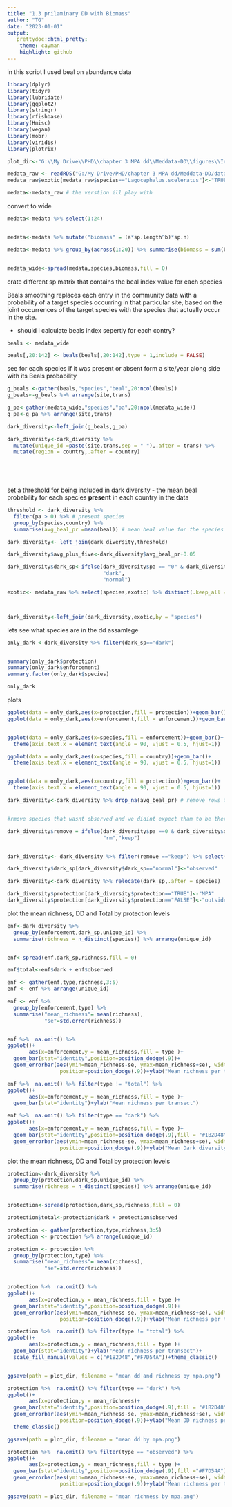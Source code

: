```yaml
---
title: "1.3 prilaminary DD with Biomass"
author: "TG"
date: "2023-01-01"
output:
   prettydoc::html_pretty:
    theme: cayman
    highlight: github
---
```


in this script I used beal on abundance data

```r
library(dplyr)
library(tidyr)
library(lubridate)
library(ggplot2)
library(stringr)
library(rfishbase)
library(Hmisc)
library(vegan)
library(mobr)
library(viridis)
library(plotrix)

plot_dir<-"G:\\My Drive\\PHD\\chapter 3 MPA dd\\Meddata-DD\\figures\\Initial DD plots\\biomass_beal"
```


```r

medata_raw <- readRDS("G:/My Drive/PHD/chapter 3 MPA dd/Meddata-DD/data/medata.Rds") # the original data (not really the row-row one)
medata_raw$exotic[medata_raw$species=="Lagocephalus.sceleratus"]<-"TRUE"

medata<-medata_raw # the verstion ill play with


```

convert to wide


```r
medata<-medata %>% select(1:24)


medata<-medata %>% mutate("biomass" = (a*sp.length^b)*sp.n)

medata<-medata %>% group_by(across(1:20)) %>% summarise(biomass = sum(biomass))


medata_wide<-spread(medata,species,biomass,fill = 0)

```


crate different sp matrix that contains the beal index value for each species

Beals smoothing replaces each entry in the community data with a probability of a target species occurring in that particular site, based on the joint occurrences of the target species with the species that actually occur in the site. 

* should i calculate beals index sepertly for each contry?

```r
beals <- medata_wide 

beals[,20:142] <- beals(beals[,20:142],type = 1,include = FALSE) 

```

see for each species if it was present or absent form a site/year along side with its Beals probability  

```r
g_beals <-gather(beals,"species","beal",20:ncol(beals))
g_beals<-g_beals %>% arrange(site,trans)

g_pa<-gather(medata_wide,"species","pa",20:ncol(medata_wide))
g_pa<-g_pa %>% arrange(site,trans)

dark_diversity<-left_join(g_beals,g_pa) 

dark_diversity<-dark_diversity %>%
  mutate(unique_id =paste(site,trans,sep = " "),.after = trans) %>%
  mutate(region = country,.after = country)


  
                                          
```



set a threshold for being included in dark diversity -  the mean beal probability for each species **present** in each country in the data


```r

threshold <- dark_diversity %>%
  filter(pa > 0) %>% # present species
  group_by(species,country) %>%
  summarise(avg_beal_pr =mean(beal)) # mean beal value for the species when present

dark_diversity<- left_join(dark_diversity,threshold)

dark_diversity$avg_plus_five<-dark_diversity$avg_beal_pr+0.05

dark_diversity$dark_sp<-ifelse(dark_diversity$pa == "0" & dark_diversity$beal > dark_diversity$avg_plus_five,
                               "dark",
                               "normal")

exotic<- medata_raw %>% select(species,exotic) %>% distinct(.keep_all = T)



dark_diversity<-left_join(dark_diversity,exotic,by = "species")

```

lets see what species are in the dd assamlege

```r

only_dark <-dark_diversity %>% filter(dark_sp=="dark")


summary(only_dark$protection)
summary(only_dark$enforcement)
summary.factor(only_dark$species)

only_dark

```

plots

```r
ggplot(data = only_dark,aes(x=protection,fill = protection))+geom_bar()
ggplot(data = only_dark,aes(x=enforcement,fill = enforcement))+geom_bar()


ggplot(data = only_dark,aes(x=species,fill = enforcement))+geom_bar()+
  theme(axis.text.x = element_text(angle = 90, vjust = 0.5, hjust=1))

ggplot(data = only_dark,aes(x=species,fill = country))+geom_bar()+
  theme(axis.text.x = element_text(angle = 90, vjust = 0.5, hjust=1))


ggplot(data = only_dark,aes(x=country,fill = protection))+geom_bar()+
  theme(axis.text.x = element_text(angle = 90, vjust = 0.5, hjust=1))
```


```r

dark_diversity<-dark_diversity %>% drop_na(avg_beal_pr) # remove rows that 


#rmove species that wasnt observed and we didint expect tham to be there

dark_diversity$remove = ifelse(dark_diversity$pa ==0 & dark_diversity$dark_sp=="normal",
                               "rm","keep")


dark_diversity<- dark_diversity %>% filter(remove =="keep") %>% select(-remove)

dark_diversity$dark_sp[dark_diversity$dark_sp=="normal"]<-"observed"

dark_diversity<-dark_diversity %>% relocate(dark_sp,.after = species)

dark_diversity$protection[dark_diversity$protection=="TRUE"]<-"MPA"
dark_diversity$protection[dark_diversity$protection=="FALSE"]<-"outside MPA"


```

plot the mean richness, DD and Total by protection levels

```r

enf<-dark_diversity %>%
  group_by(enforcement,dark_sp,unique_id) %>%
  summarise(richness = n_distinct(species)) %>% arrange(unique_id)


enf<-spread(enf,dark_sp,richness,fill = 0)

enf$total<-enf$dark + enf$observed

enf <- gather(enf,type,richness,3:5)
enf <- enf %>% arrange(unique_id)

enf <- enf %>%
  group_by(enforcement,type) %>%
  summarise("mean_richness"= mean(richness),
            "se"=std.error(richness)) 


enf %>%  na.omit() %>% 
ggplot()+
       aes(x=enforcement,y = mean_richness,fill = type )+
  geom_bar(stat="identity",position=position_dodge(.9))+
  geom_errorbar(aes(ymin=mean_richness-se, ymax=mean_richness+se), width=.2,
                 position=position_dodge(.9))+ylab("Mean richness per transect")

enf %>%  na.omit() %>% filter(type != "total") %>% 
ggplot()+
       aes(x=enforcement,y = mean_richness,fill = type )+
  geom_bar(stat="identity")+ylab("Mean richness per transect")

enf %>%  na.omit() %>% filter(type == "dark") %>% 
ggplot()+
       aes(x=enforcement,y = mean_richness,fill = type )+
  geom_bar(stat="identity",position=position_dodge(.9),fill = "#1B2D48")+
  geom_errorbar(aes(ymin=mean_richness-se, ymax=mean_richness+se), width=.2,
                 position=position_dodge(.9))+ylab("Mean Dark diversity per transect") +theme_classic()

```

plot the mean richness, DD and Total by protection levels

```r

protection<-dark_diversity %>%
  group_by(protection,dark_sp,unique_id) %>%
  summarise(richness = n_distinct(species)) %>% arrange(unique_id)


protection<-spread(protection,dark_sp,richness,fill = 0)

protection$total<-protection$dark + protection$observed

protection <- gather(protection,type,richness,3:5)
protection <- protection %>% arrange(unique_id)

protection <- protection %>%
  group_by(protection,type) %>%
  summarise("mean_richness"= mean(richness),
            "se"=std.error(richness)) 


protection %>%  na.omit() %>% 
ggplot()+
       aes(x=protection,y = mean_richness,fill = type )+
  geom_bar(stat="identity",position=position_dodge(.9))+
  geom_errorbar(aes(ymin=mean_richness-se, ymax=mean_richness+se), width=.2,
                 position=position_dodge(.9))+ylab("Mean richness per transect")

protection %>%  na.omit() %>% filter(type != "total") %>% 
ggplot()+
       aes(x=protection,y = mean_richness,fill = type )+
  geom_bar(stat="identity")+ylab("Mean richness per transect")+
  scale_fill_manual(values = c("#1B2D48","#F7D54A"))+theme_classic()


ggsave(path = plot_dir, filename = "mean dd and richness by mpa.png")

protection %>%  na.omit() %>% filter(type == "dark") %>% 
ggplot()+
       aes(x=protection,y = mean_richness)+
  geom_bar(stat="identity",position=position_dodge(.9),fill = "#1B2D48")+
  geom_errorbar(aes(ymin=mean_richness-se, ymax=mean_richness+se), width=.2,
                 position=position_dodge(.9))+ylab("Mean DD richness per transect")+
  theme_classic()

ggsave(path = plot_dir, filename = "mean dd by mpa.png")

protection %>%  na.omit() %>% filter(type == "observed") %>% 
ggplot()+
       aes(x=protection,y = mean_richness,fill = type )+
  geom_bar(stat="identity",position=position_dodge(.9),fill ="#F7D54A")+
  geom_errorbar(aes(ymin=mean_richness-se, ymax=mean_richness+se), width=.2,
                 position=position_dodge(.9))+ylab("Mean richness per transect") +theme_classic()

ggsave(path = plot_dir, filename = "mean richness by mpa.png")

```